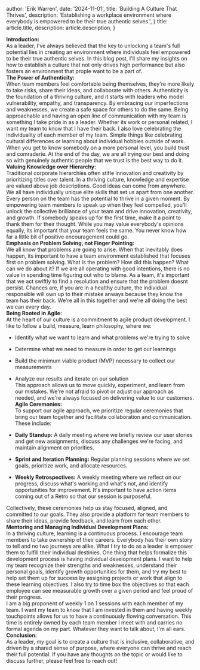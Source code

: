 
  author: 'Erik Warren',
  date: '2024-11-01',
  title: 'Building A Culture That Thrives',
  description:
    'Establishing a workplace environment where everybody is empowered to be their true authentic selves.',
}
  title: article.title,
  description: article.description,
}


**Introduction:**
\
As a leader, I've always believed that the key to unlocking a team's full potential lies in creating an environment where individuals 
feel empowered to be their true authentic selves. In this blog post, I'll share my insights on how to establish a culture that not only 
drives high performance but also fosters an environment that prople want to be a part of.
\
**The Power of Authenticity:**
\
When team members feel comfortable being themselves, they're more likely to take risks, share their ideas, and collaborate with others. 
Authenticity is the foundation of a thriving culture, and it starts with leaders who model vulnerability, empathy, and transparency. By 
embracing our imperfections and weaknesses, we create a safe space for others to do the same. Being approachable and having an open line 
of communication with my team is something I take pride in as a leader. Whether its work or personal related, I want my team to know that 
I have their back. I also love celebrating the individuality of each member of my team. Simple things like celebrating cultural differences 
or learning about individual hobbies outside of work. When you get to know somebody on a more personal level, you build trust and comraderie. 
At the end of the day, we are all trying our best and doing so with genuinely authentic people that we trust is the best way to do it.
\
**Valuing Knowledge over Hierarchy:**
\
Traditional corporate hierarchies often stifle innovation and creativity by prioritizing titles over talent. In a thriving culture, 
knowledge and expertise are valued above job descriptions. Good ideas can come from anywhere. We all have individually unique elite skills 
that set us apart from one another. Every person on the team has the potential to thrive in a given moment. By empowering team members to 
speak up when they feel compelled, you'll unlock the collective brilliance of your team and drive innovation, creativity, and growth. If 
somebody speaks up for the first time, make it a point to thank them for their thought. While you may value everybody's opinions equally, 
its important that your team feels the same. You never know how far a little bit of positive encouragement could go.
\
**Emphasis on Problem Solving, not Finger Pointing:**
\
We all know that problems are going to arise. When that inevitably does happen, its important to have a team environment established that 
focuses first on problem solving. What is the problem? How did this happen? What can we do about it? If we are all operating with good 
intentions, there is no value in spending time figuring out who to blame. As a team, it's important that we act swiftly to find a resolution 
and ensure that the problem doesnt persist. Chances are, if you are in a healthy culture, the individual responsible will own up to their mistake 
anways because they know the team has their back. We're all in this together and we're all doing the best we can every day.
\
**Being Rooted in Agile:**
\
At the heart of our culture is a commitment to agile product development. I like to follow a build, measure, learn philosophy, where we:

* Identify what we want to learn and what problems we're trying to solve

* Determine what we need to measure in order to get our learnings

* Build the minimum viable product (MVP) necessary to collect our measurements

* Analyze our results and iterate on our solution
\
This approach allows us to move quickly, experiment, and learn from our mistakes. We're not afraid to pivot or adjust our approach as needed, 
and we're always focused on delivering value to our customers.
\
**Agile Ceremonies:**
\
To support our agile approach, we prioritize regular ceremonies that bring our team together and facilitate collaboration and communication. 
These include:

* **Daily Standup:** A daily meeting where we briefly review our user stories and get new assignments, discuss any challenges we're facing, 
and maintain alignment on priorities.

* **Sprint and Iteration Planning:** Regular planning sessions where we set goals, prioritize work, and allocate resources.

* **Weekly Retrospectives:** A weekly meeting where we reflect on our progress, discuss what's working and what's not, and identify opportunities 
for improvement. It's important to have action items coming out of a Retro so that our session is purposeful.

Collectively, these ceremonies help us stay focused, aligned, and committed to our goals. They also provide a platform for team members to share 
their ideas, provide feedback, and learn from each other.
\
**Mentoring and Managing Individual Development Plans:**
\
In a thriving culture, learning is a continuous process. I encourage team members to take ownership of their careers. Everybody has their own 
story to tell and no two journeys are alike. What I try to do as a leader is empower them to fulfill their individual destinies. One thing that 
helps formalize this development process is having individual development plans. I want to help my team recognize their strengths and weaknesses, 
understand their personal goals, identify growth opportunities for them, and try my best to help set them up for success by assigning projects or 
work that align to these learning objectives. I also try to time box the objectives so that each employee can see measurable growth over a given 
period and feel proud of their progress.
\
I am a big proponent of weekly 1 on 1 sessions with each member of my team. I want my team to know that I am invested in them and having weekly 
touchpoints allows for us to have a continuously flowing conversation. This time is entirely owned by each team member I meet with and carries no 
formal agenda on my part. Whatever they want to talk about, I'm all ears.
\
**Conclusion:**
\
As a leader, my goal is to create a culture that is inclusive, collaborative, and driven by a shared sense of purpose, where everyone can thrive 
and reach their full potential.  If you have any thoughts on the topic or would like to discuss further, please feel free to reach out!

